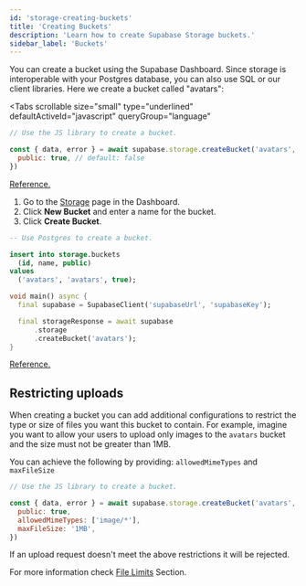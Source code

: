 ```yaml
---
id: 'storage-creating-buckets'
title: 'Creating Buckets'
description: 'Learn how to create Supabase Storage buckets.'
sidebar_label: 'Buckets'
---
```


You can create a bucket using the Supabase Dashboard. Since storage is interoperable with your Postgres database, you can also use SQL or our client libraries.
Here we create a bucket called "avatars":

<Tabs
  scrollable
  size="small"
  type="underlined"
  defaultActiveId="javascript"
  queryGroup="language"
>
<TabPanel id="javascript" label="JavaScript">

```js
// Use the JS library to create a bucket.

const { data, error } = await supabase.storage.createBucket('avatars', {
  public: true, // default: false
})
```

[Reference.](/docs/reference/javascript/storage-createbucket)

</TabPanel>

<TabPanel id="dashboard" label="Dashboard">

1. Go to the [Storage](https://supabase.com/dashboard/project/_/storage/buckets) page in the Dashboard.
2. Click **New Bucket** and enter a name for the bucket.
3. Click **Create Bucket**.

</TabPanel>
<TabPanel id="sql" label="SQL">

```sql
-- Use Postgres to create a bucket.

insert into storage.buckets
  (id, name, public)
values
  ('avatars', 'avatars', true);
```

</TabPanel>
<TabPanel id="dart" label="Dart">

```dart
void main() async {
  final supabase = SupabaseClient('supabaseUrl', 'supabaseKey');

  final storageResponse = await supabase
      .storage
      .createBucket('avatars');
}
```

[Reference.](https://pub.dev/documentation/storage_client/latest/storage_client/SupabaseStorageClient/createBucket.html)

</TabPanel>
</Tabs>

## Restricting uploads

When creating a bucket you can add additional configurations to restrict the type or size of files you want this bucket to contain.
For example, imagine you want to allow your users to upload only images to the `avatars` bucket and the size must not be greater than 1MB.

You can achieve the following by providing: `allowedMimeTypes` and `maxFileSize`

```js
// Use the JS library to create a bucket.

const { data, error } = await supabase.storage.createBucket('avatars', {
  public: true,
  allowedMimeTypes: ['image/*'],
  maxFileSize: '1MB',
})
```

If an upload request doesn't meet the above restrictions it will be rejected.

For more information check [File Limits](/docs/guides/storage/uploads/file-limits) Section.
